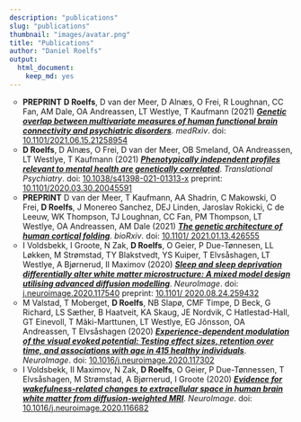 ```yaml
---
description: "publications"
slug: "publications"
thumbnail: "images/avatar.png"
title: "Publications"
author: "Daniel Roelfs"
output:
  html_document:
    keep_md: yes
---
```


<ul style="list-style-type: circle;">
  <li>**PREPRINT** **D Roelfs**, D van der Meer, D Alnæs, O Frei, R Loughnan, CC Fan, AM Dale, OA Andreassen, LT Westlye, T Kaufmann (2021) [***Genetic overlap between multivariate measures of human functional brain connectivity and psychiatric disorders***](https://doi.org/10.1101/2021.06.15.21258954). _medRxiv_. doi: [10.1101/2021.06.15.21258954](https://doi.org/10.1101/2021.06.15.21258954)</li>

  <li>**D Roelfs**, D Alnæs, O Frei, D van der Meer, OB Smeland, OA Andreassen, LT Westlye, T Kaufmann (2021) [***Phenotypically independent profiles relevant to mental health are genetically correlated***](https://doi.org/10.1038/s41398-021-01313-x). _Translational Psychiatry_. doi: [10.1038/s41398-021-01313-x](https://doi.org/10.1038/s41398-021-01313-x) preprint: [10.1101/2020.03.30.20045591](https://doi.org/10.1101/2020.03.30.20045591)</li>

  <li>**PREPRINT** D van der Meer, T Kaufmann, AA Shadrin, C Makowski, O Frei, **D Roelfs**, J Monereo Sanchez, DEJ Linden, Jaroslav Rokicki, C de Leeuw, WK Thompson, TJ Loughnan, CC Fan, PM Thompson, LT Westlye, OA Andreassen, AM Dale (2021) [***The genetic architecture of human cortical folding***](https://doi.org/10.1101/2021.01.13.426555). _bioRxiv_. doi: [10.1101/ 2021.01.13.426555](https://doi.org/10.1101/2021.01.13.426555)</li>

  <li>I Voldsbekk, I Groote, N Zak, **D Roelfs**, O Geier, P Due-Tønnesen, LL Løkken, M Strømstad, TY Blakstvedt, YS Kuiper, T Elvsåshagen, LT Westlye, A Bjørnerud, II Maximov (2020) [***Sleep and sleep deprivation differentially alter white matter microstructure: A mixed model design utilising advanced diffusion modelling***](https://doi.org/10.1016/j.neuroimage.2020.117540). _NeuroImage_. doi: [j.neuroimage.2020.117540](https://doi.org/10.1016/j.neuroimage.2020.117540) preprint: [10.1101/ 2020.08.24.259432](https://doi.org/10.1101/2020.08.24.259432)</li>

  <li>M Valstad, T Moberget, **D Roelfs**, NB Slapø, CMF Timpe, D Beck, G Richard, LS Sæther, B Haatveit, KA Skaug, JE Nordvik, C Hatlestad-Hall, GT Einevoll, T Mãki-Marttunen, LT Westlye, EG Jõnsson, OA Andreassen, T Elvsåshagen (2020) [***Experience-dependent modulation of the visual evoked potential: Testing effect sizes, retention over time, and associations with age in 415 healthy individuals***](https://doi.org/10.1016/j.neuroimage.2020.117302). _NeuroImage_. doi: [10.1016/j.neuroimage.2020.117302](https://doi.org/10.1016/j.neuroimage.2020.117302)</li>

  <li>I Voldsbekk, II Maximov, N Zak, **D Roelfs**, O Geier, P Due-Tønnessen, T Elvsåshagen, M Strømstad, A Bjørnerud, I Groote (2020) [***Evidence for wakefulness-related changes to extracellular space in human brain white matter from diffusion-weighted MRI***](https://doi.org/10.1016/j.neuroimage.2020.116682). _NeuroImage_. doi: [10.1016/j.neuroimage.2020.116682](https://doi.org/10.1016/j.neuroimage.2020.116682)</li>
<ul>
